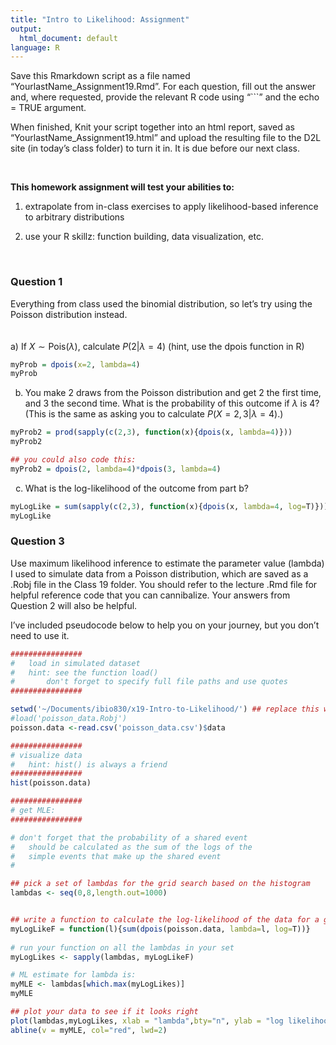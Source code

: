 ```yaml
---
title: "Intro to Likelihood: Assignment"
output:
  html_document: default
language: R
---
```


<!-- To render the assignment in Rmarkdown, enter the command below in the R console -->
<!-- rmarkdown::render("Class_19_Assignment.Rmd") -->

Save this Rmarkdown script as a file named “YourlastName_Assignment19.Rmd”. 
For each question, fill out the answer and, where requested, 
provide the relevant R code using "```" and the echo = TRUE argument.

When finished, Knit your script together into an html report, 
saved as “YourlastName_Assignment19.html” and upload the 
resulting file to the D2L site (in today’s class folder) to turn it in. 
It is due before our next class.

\

**This homework assignment will test your abilities to:**


1. extrapolate from in-class exercises to apply likelihood-based inference to arbitrary distributions

2. use your R skillz: function building, data visualization, etc.

\


### Question 1

Everything from class used the binomial distribution, so let's try using the Poisson distribution instead.
\
\
\
a) If $X \sim \text{Pois}(\lambda)$, calculate $P(2 | \lambda=4)$ (hint, use the dpois function in R)
\
```r
myProb = dpois(x=2, lambda=4)
myProb
```

b) You make 2 draws from the Poisson distribution and get 2 the first time, and 3 the second time. What is the probability of this outcome if $\lambda$ is 4? (This is the same as asking you to calculate $P(X={2,3}| \lambda=4)$.)

```r
myProb2 = prod(sapply(c(2,3), function(x){dpois(x, lambda=4)}))
myProb2

## you could also code this:
myProb2 = dpois(2, lambda=4)*dpois(3, lambda=4)
```

c) What is the log-likelihood of the outcome from part b?
```r
myLogLike = sum(sapply(c(2,3), function(x){dpois(x, lambda=4, log=T)}))
myLogLike
```



### Question 3

Use maximum likelihood inference to estimate 
the parameter value (lambda) I used to simulate data from a Poisson distribution, 
which are saved as a .Robj file in the Class 19 folder.
You should refer to the lecture .Rmd file for helpful reference 
code that you can cannibalize.
Your answers from Question 2 will also be helpful.

I've included pseudocode below to help you on your journey, but you don't need to use it.

```r
################
#	load in simulated dataset 
#	hint: see the function load()
#		don't forget to specify full file paths and use quotes
################

setwd('~/Documents/ibio830/x19-Intro-to-Likelihood/') ## replace this with your own directory
#load('poisson_data.Robj')
poisson.data <-read.csv('poisson_data.csv')$data

################
# visualize data
#	hint: hist() is always a friend
################
hist(poisson.data)

################
# get MLE:
################

# don't forget that the probability of a shared event 
#	should be calculated as the sum of the logs of the 
#	simple events that make up the shared event
#

## pick a set of lambdas for the grid search based on the histogram
lambdas <- seq(0,8,length.out=1000)


## write a function to calculate the log-likelihood of the data for a given lambda
myLogLikeF = function(l){sum(dpois(poisson.data, lambda=l, log=T))}
  
# run your function on all the lambdas in your set
myLogLikes <- sapply(lambdas, myLogLikeF)

# ML estimate for lambda is:
myMLE <- lambdas[which.max(myLogLikes)]
myMLE

## plot your data to see if it looks right
plot(lambdas,myLogLikes, xlab = "lambda",bty="n", ylab = "log likelihood")
abline(v = myMLE, col="red", lwd=2)


```
